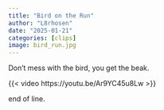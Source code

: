 ```yaml
---
title: "Bird on the Run"
author: "L8rhosen"
date: "2025-01-21"
categories: [clips]
image: bird_run.jpg
---
```


Don't mess with the bird, you get the beak.

{{< video https://youtu.be/Ar9YC45u8Lw >}}

end of line.